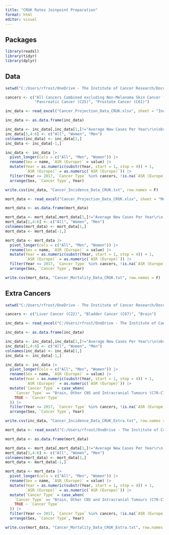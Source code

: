 ```yaml
---
title: "CRUK Rates Joinpoint Preparation"
format: html
editor: visual
---
```


## Packages

```r
library(readxl)
library(tidyr)
library(dplyr)
```

## Data

```r
setwd("C:/Users/rfrost/OneDrive - The Institute of Cancer Research/Documents/UK-cancer-trends/Data/Cancer Trends/CRUK")

cancers <- c("All Cancers Combined excluding Non-Melanoma Skin Cancer (C00-C97 (excl. C44))", "All Cancers Combined (C00-C97)", "Bowel Cancer (C18-C20)", "Breast Cancer (C50)", "Lung Cancer (C33-C34)", "Oesophageal Cancer (C15)",
             "Pancreatic Cancer (C25)", "Prostate Cancer (C61)")

inc_data <- read_excel("Cancer_Projection_Data_CRUK.xlsx", sheet = "Incidence")

inc_data <- as.data.frame(inc_data)

inc_data <- inc_data[,inc_data[1,]!="Average New Cases Per Year\r\n(observed to 2016-2018; projected from 2019-2021)"]
inc_data[1,4:6] <- c("All", "Women", "Men")
colnames(inc_data) <- inc_data[1,]
inc_data <- inc_data[-1,]

inc_data <- inc_data |>
  pivot_longer(cols = c("All", "Men", "Women")) |>
  rename(Sex = name, `ASR (Europe)` = value) |>
  mutate(Year = as.numeric(substr(Year, start = 1, stop = 4)) + 1,
         `ASR (Europe)` = as.numeric(`ASR (Europe)`)) |>
  filter(Year <= 2017, `Cancer Type` %in% cancers, !is.na(`ASR (Europe)`)) |>
  arrange(Sex, `Cancer Type`, Year)

write.csv(inc_data, "Cancer_Incidence_Data_CRUK.txt", row.names = F)

mort_data <- read_excel("Cancer_Projection_Data_CRUK.xlsx", sheet = "Mortality")

mort_data <- as.data.frame(mort_data)

mort_data <- mort_data[,mort_data[1,]!="Average New Cases Per Year\r\n(observed to 2016-2018; projected from 2019-2021)"]
mort_data[1,4:6] <- c("All", "Women", "Men")
colnames(mort_data) <- mort_data[1,]
mort_data <- mort_data[-1,]

mort_data <- mort_data |>
  pivot_longer(cols = c("All", "Men", "Women")) |>
  rename(Sex = name, `ASR (Europe)` = value) |>
  mutate(Year = as.numeric(substr(Year, start = 1, stop = 4)) + 1,
         `ASR (Europe)` = as.numeric(`ASR (Europe)`)) |>
  filter(Year <= 2017, `Cancer Type` %in% cancers, !is.na(`ASR (Europe)`)) |>
  arrange(Sex, `Cancer Type`, Year)

write.csv(mort_data, "Cancer_Mortality_Data_CRUK.txt", row.names = F)

```
## Extra Cancers

```r
setwd("C:/Users/rfrost/OneDrive - The Institute of Cancer Research/Documents/UK-cancer-trends/Data/Cancer Trends/CRUK Extra")

cancers <- c("Liver Cancer (C22)", "Bladder Cancer (C67)", "Brain")

inc_data <- read_excel("C:/Users/rfrost/OneDrive - The Institute of Cancer Research/Documents/UK-cancer-trends/Data/Cancer Trends/CRUK/Cancer_Projection_Data_CRUK.xlsx", sheet = "Incidence")

inc_data <- as.data.frame(inc_data)

inc_data <- inc_data[,inc_data[1,]!="Average New Cases Per Year\r\n(observed to 2016-2018; projected from 2019-2021)"]
inc_data[1,4:6] <- c("All", "Women", "Men")
colnames(inc_data) <- inc_data[1,]
inc_data <- inc_data[-1,]

inc_data <- inc_data |>
  pivot_longer(cols = c("All", "Men", "Women")) |>
  rename(Sex = name, `ASR (Europe)` = value) |>
  mutate(Year = as.numeric(substr(Year, start = 1, stop = 4)) + 1,
         `ASR (Europe)` = as.numeric(`ASR (Europe)`)) |>
  mutate(`Cancer Type` = case_when(
    `Cancer Type` == "Brain, Other CNS and Intracranial Tumours (C70-C72, C75.1-C75.3, D32-D33, D35.2-D35.4, D42-D43, D44.3-D44.5)" ~ "Brain",
    TRUE ~ `Cancer Type`
  )) |>
  filter(Year <= 2017, `Cancer Type` %in% cancers, !is.na(`ASR (Europe)`)) |>
  arrange(Sex, `Cancer Type`, Year)

write.csv(inc_data, "Cancer_Incidence_Data_CRUK_Extra.txt", row.names = F)

mort_data <- read_excel("C:/Users/rfrost/OneDrive - The Institute of Cancer Research/Documents/UK-cancer-trends/Data/Cancer Trends/CRUK/Cancer_Projection_Data_CRUK.xlsx", sheet = "Mortality")

mort_data <- as.data.frame(mort_data)

mort_data <- mort_data[,mort_data[1,]!="Average New Cases Per Year\r\n(observed to 2016-2018; projected from 2019-2021)"]
mort_data[1,4:6] <- c("All", "Women", "Men")
colnames(mort_data) <- mort_data[1,]
mort_data <- mort_data[-1,]

mort_data <- mort_data |>
  pivot_longer(cols = c("All", "Men", "Women")) |>
  rename(Sex = name, `ASR (Europe)` = value) |>
  mutate(Year = as.numeric(substr(Year, start = 1, stop = 4)) + 1,
         `ASR (Europe)` = as.numeric(`ASR (Europe)`)) |>
  mutate(`Cancer Type` = case_when(
    `Cancer Type` == "Brain, Other CNS and Intracranial Tumours (C70-C72, C75.1-C75.3, D32-D33, D35.2-D35.4, D42-D43, D44.3-D44.5)" ~ "Brain",
    TRUE ~ `Cancer Type`
  )) |>
  filter(Year <= 2017, `Cancer Type` %in% cancers, !is.na(`ASR (Europe)`)) |>
  arrange(Sex, `Cancer Type`, Year)

write.csv(mort_data, "Cancer_Mortality_Data_CRUK_Extra.txt", row.names = F)

```
